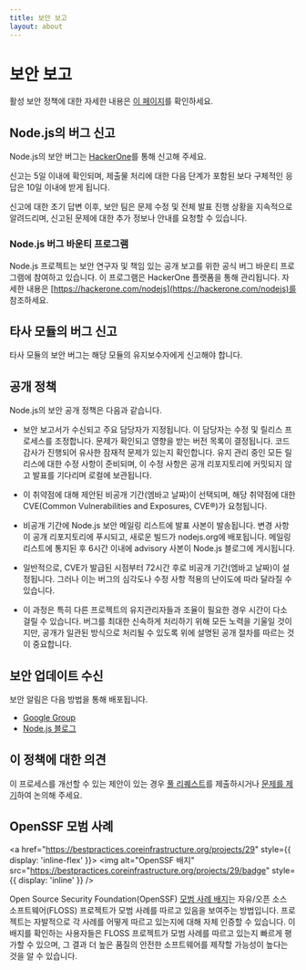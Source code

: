 ```yaml
---
title: 보안 보고
layout: about
---
```


# 보안 보고

활성 보안 정책에 대한 자세한 내용은 [이 페이지](https://github.com/nodejs/node/security/policy)를 확인하세요.

## Node.js의 버그 신고

Node.js의 보안 버그는 [HackerOne](https://hackerone.com/nodejs)를 통해 신고해 주세요.

신고는 5일 이내에 확인되며, 제출물 처리에 대한 다음 단계가 포함된 보다 구체적인 응답은 10일 이내에 받게 됩니다.

신고에 대한 초기 답변 이후, 보안 팀은 문제 수정 및 전체 발표 진행 상황을 지속적으로 알려드리며, 신고된 문제에 대한 추가 정보나 안내를 요청할 수 있습니다.

### Node.js 버그 바운티 프로그램

Node.js 프로젝트는 보안 연구자 및 책임 있는 공개 보고를 위한 공식 버그 바운티 프로그램에 참여하고 있습니다. 이 프로그램은 HackerOne 플랫폼을 통해 관리됩니다. 자세한 내용은 [https://hackerone.com/nodejs](https://hackerone.com/nodejs)를 참조하세요.

## 타사 모듈의 버그 신고

타사 모듈의 보안 버그는 해당 모듈의 유지보수자에게 신고해야 합니다.

## 공개 정책

Node.js의 보안 공개 정책은 다음과 같습니다.

- 보안 보고서가 수신되고 주요 담당자가 지정됩니다. 이 담당자는 수정 및 릴리스 프로세스를 조정합니다. 문제가 확인되고 영향을 받는 버전 목록이 결정됩니다. 코드 감사가 진행되어 유사한 잠재적 문제가 있는지 확인합니다. 유지 관리 중인 모든 릴리스에 대한 수정 사항이 준비되며, 이 수정 사항은 공개 리포지토리에 커밋되지 않고 발표를 기다리며 로컬에 보관됩니다.

- 이 취약점에 대해 제안된 비공개 기간(엠바고 날짜)이 선택되며, 해당 취약점에 대한 CVE(Common Vulnerabilities and Exposures, CVE®)가 요청됩니다.

- 비공개 기간에 Node.js 보안 메일링 리스트에 발표 사본이 발송됩니다. 변경 사항이 공개 리포지토리에 푸시되고, 새로운 빌드가 nodejs.org에 배포됩니다. 메일링 리스트에 통지된 후 6시간 이내에 advisory 사본이 Node.js 블로그에 게시됩니다.

- 일반적으로, CVE가 발급된 시점부터 72시간 후로 비공개 기간(엠바고 날짜)이 설정됩니다. 그러나 이는 버그의 심각도나 수정 사항 적용의 난이도에 따라 달라질 수 있습니다.

- 이 과정은 특히 다른 프로젝트의 유지관리자들과 조율이 필요한 경우 시간이 다소 걸릴 수 있습니다. 버그를 최대한 신속하게 처리하기 위해 모든 노력을 기울일 것이지만, 공개가 일관된 방식으로 처리될 수 있도록 위에 설명된 공개 절차를 따르는 것이 중요합니다.

## 보안 업데이트 수신

보안 알림은 다음 방법을 통해 배포됩니다.

- [Google Group](https://groups.google.com/group/nodejs-sec)
- [Node.js 블로그](/blog)

## 이 정책에 대한 의견

이 프로세스를 개선할 수 있는 제안이 있는 경우 [풀 리퀘스트](https://github.com/nodejs/nodejs.org)를 제출하시거나 [문제를 제기](https://github.com/nodejs/security-wg/issues/new)하여 논의해 주세요.

## OpenSSF 모범 사례

<a href="https://bestpractices.coreinfrastructure.org/projects/29" style={{ display: 'inline-flex' }}>
  <img alt="OpenSSF 배지" src="https://bestpractices.coreinfrastructure.org/projects/29/badge" style={{ display: 'inline' }} />
</a>

Open Source Security Foundation(OpenSSF) [모범 사례 배지](https://github.com/coreinfrastructure/best-practices-badge)는 자유/오픈 소스 소프트웨어(FLOSS) 프로젝트가 모범 사례를 따르고 있음을 보여주는 방법입니다. 프로젝트는 자발적으로 각 사례를 어떻게 따르고 있는지에 대해 자체 인증할 수 있습니다. 이 배지를 확인하는 사용자들은 FLOSS 프로젝트가 모범 사례를 따르고 있는지 빠르게 평가할 수 있으며, 그 결과 더 높은 품질의 안전한 소프트웨어를 제작할 가능성이 높다는 것을 알 수 있습니다.
